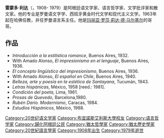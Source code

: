 '''雷蒙多·利达'''（{{lang-en|Raimundo Lida}}，1908- 1979）是阿根廷语文学家、语言哲学家、文学批评家和散文家。他的专业是罗曼语文字学、西班牙黄金时代文学和现代主义文学。1963年起在哈佛任教，并任罗曼语言系主任。他是[[玛丽亚·罗莎·莉达·德·马尔基尔|玛丽亚·罗莎·莉达·德·马尔基尔]]的哥哥。

== 作品 ==
*''Introducción a la estilística romance'', Buenos Aires, 1932.
*With Amado Alonso, ''El impresionismo en el lenguaje'', Buenos Aires, 1936.
*''El concepto lingüístico del impresionismo'', Buenos Aires, 1936.
*With Amado Alonso, ''El español en Chile'', Buenos Aires, 1940.
*''Belleza, arte y poesía en la estética de Santayana'', Tucumán, 1943.
*''Letras hispánicas'', México, 1958 [reed.: 1981].
*''Condición del poeta'', Lima, 1961.
*''Prosas de Quevedo'', Barcelona,1980.
*''Rubén Darío. Modernismo'', Caracas, 1984.
*''Estudios Hispánicos'', México, 1988.

[[Category:20世纪语文学家|Category:20世纪语文学家]]
[[Category:布宜諾斯艾利斯大學校友|Category:布宜諾斯艾利斯大學校友]]
[[Category:语言哲学家|Category:语言哲学家]]
[[Category:歸化阿根廷公民|Category:歸化阿根廷公民]]
[[Category:猶太哲學家|Category:猶太哲學家]]
[[Category:猶太歷史學家|Category:猶太歷史學家]]
[[Category:20世紀語言學家|Category:20世紀語言學家]]
[[Category:1908年出生|Category:1908年出生]]
[[Category:1979年逝世|Category:1979年逝世]]
